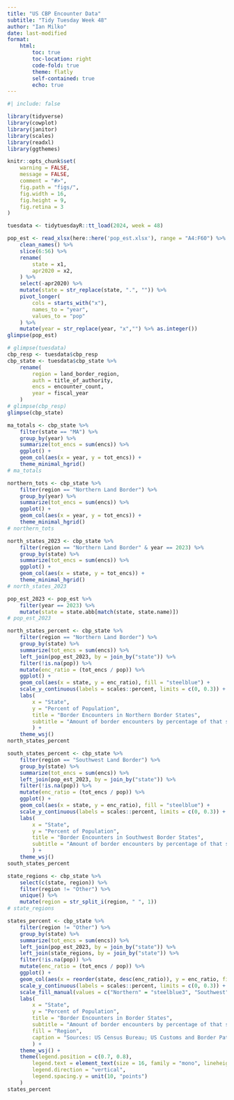 ```yaml
---
title: "US CBP Encounter Data"
subtitle: "Tidy Tuesday Week 48"
author: "Ian Milko"
date: last-modified
format:
    html:
        toc: true
        toc-location: right
        code-fold: true
        theme: flatly
        self-contained: true
        echo: true
---
```


```r
#| include: false

library(tidyverse)
library(cowplot)
library(janitor)
library(scales)
library(readxl)
library(ggthemes)

knitr::opts_chunk$set(
    warning = FALSE,
    message = FALSE,
    comment = "#>",
    fig.path = "figs/",
    fig.width = 16,
    fig.height = 9,
    fig.retina = 3
)

tuesdata <- tidytuesdayR::tt_load(2024, week = 48)

pop_est <- read_xlsx(here::here('pop_est.xlsx'), range = "A4:F60") %>%
    clean_names() %>%
    slice(6:56) %>%
    rename(
        state = x1,
        apr2020 = x2,
    ) %>%
    select(-apr2020) %>%
    mutate(state = str_replace(state, ".", "")) %>%
    pivot_longer(
        cols = starts_with("x"),
        names_to = "year",
        values_to = "pop"
    ) %>%
    mutate(year = str_replace(year, "x","") %>% as.integer())
glimpse(pop_est)

# glimpse(tuesdata)
cbp_resp <- tuesdata$cbp_resp
cbp_state <- tuesdata$cbp_state %>%
    rename(
        region = land_border_region,
        auth = title_of_authority,
        encs = encounter_count,
        year = fiscal_year
    )
# glimpse(cbp_resp)
glimpse(cbp_state)

```

```r

ma_totals <- cbp_state %>%
    filter(state == "MA") %>%
    group_by(year) %>%
    summarize(tot_encs = sum(encs)) %>%
    ggplot() +
    geom_col(aes(x = year, y = tot_encs)) +
    theme_minimal_hgrid()
# ma_totals

northern_tots <- cbp_state %>%
    filter(region == "Northern Land Border") %>%
    group_by(year) %>%
    summarize(tot_encs = sum(encs)) %>%
    ggplot() +
    geom_col(aes(x = year, y = tot_encs)) +
    theme_minimal_hgrid()
# northern_tots

north_states_2023 <- cbp_state %>%
    filter(region == "Northern Land Border" & year == 2023) %>%
    group_by(state) %>%
    summarize(tot_encs = sum(encs)) %>%
    ggplot() +
    geom_col(aes(x = state, y = tot_encs)) +
    theme_minimal_hgrid()
# north_states_2023

```

```r

pop_est_2023 <- pop_est %>%
    filter(year == 2023) %>%
    mutate(state = state.abb[match(state, state.name)])
# pop_est_2023

north_states_percent <- cbp_state %>%
    filter(region == "Northern Land Border") %>%
    group_by(state) %>%
    summarize(tot_encs = sum(encs)) %>%
    left_join(pop_est_2023, by = join_by("state")) %>%
    filter(!is.na(pop)) %>%
    mutate(enc_ratio = (tot_encs / pop)) %>%
    ggplot() +
    geom_col(aes(x = state, y = enc_ratio), fill = "steelblue") +
    scale_y_continuous(labels = scales::percent, limits = c(0, 0.3)) +
    labs(
        x = "State",
        y = "Percent of Population",
        title = "Border Encounters in Northern Border States",
        subtitle = "Amount of border encounters by percentage of that state's population, 2023"
        ) +
    theme_wsj()
north_states_percent

```

```r

south_states_percent <- cbp_state %>%
    filter(region == "Southwest Land Border") %>%
    group_by(state) %>%
    summarize(tot_encs = sum(encs)) %>%
    left_join(pop_est_2023, by = join_by("state")) %>%
    filter(!is.na(pop)) %>%
    mutate(enc_ratio = (tot_encs / pop)) %>%
    ggplot() +
    geom_col(aes(x = state, y = enc_ratio), fill = "steelblue") +
    scale_y_continuous(labels = scales::percent, limits = c(0, 0.3)) +
    labs(
        x = "State",
        y = "Percent of Population",
        title = "Border Encounters in Southwest Border States",
        subtitle = "Amount of border encounters by percentage of that state's population, 2023"
        ) +
    theme_wsj()
south_states_percent


```

```r

state_regions <- cbp_state %>%
    select(c(state, region)) %>%
    filter(region != "Other") %>%
    unique() %>%
    mutate(region = str_split_i(region, " ", 1))
# state_regions

states_percent <- cbp_state %>%
    filter(region != "Other") %>%
    group_by(state) %>%
    summarize(tot_encs = sum(encs)) %>%
    left_join(pop_est_2023, by = join_by("state")) %>%
    left_join(state_regions, by = join_by("state")) %>%
    filter(!is.na(pop)) %>%
    mutate(enc_ratio = (tot_encs / pop)) %>%
    ggplot() +
    geom_col(aes(x = reorder(state, desc(enc_ratio)), y = enc_ratio, fill = region)) +
    scale_y_continuous(labels = scales::percent, limits = c(0, 0.3)) +
    scale_fill_manual(values = c("Northern" = "steelblue3", "Southwest" = "tomato3")) +
    labs(
        x = "State",
        y = "Percent of Population",
        title = "Border Encounters in Border States",
        subtitle = "Amount of border encounters by percentage of that state's population, 2023",
        fill = "Region",
        caption = "Sources: US Census Bureau; US Customs and Border Patrol"
        ) +
    theme_wsj() +
    theme(legend.position = c(0.7, 0.8),
        legend.text = element_text(size = 16, family = "mono", lineheight = rel(14)),
        legend.direction = "vertical",
        legend.spacing.y = unit(10, "points")
    )
states_percent


```


















